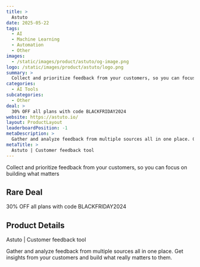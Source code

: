 ```yaml
---
title: >
  Astuto
date: 2025-05-22
tags:
  - AI
  - Machine Learning
  - Automation
  - Other
images:
  - /static/images/product/astuto/og-image.png
logo: /static/images/product/astuto/logo.png
summary: >
  Collect and prioritize feedback from your customers, so you can focus on building what matters
categories:
  - AI Tools
subcategories:
  - Other
deal: >
  30% OFF all plans with code BLACKFRIDAY2024
website: https://astuto.io/
layout: ProductLayout
leaderboardPosition: -1
metaDescription: >
  Gather and analyze feedback from multiple sources all in one place. Get insights from your customers and build what really matters to them.
metaTitle: >
  Astuto | Customer feedback tool
---
```

Collect and prioritize feedback from your customers, so you can focus on building what matters

## Rare Deal

30% OFF all plans with code BLACKFRIDAY2024

## Product Details

Astuto | Customer feedback tool

Gather and analyze feedback from multiple sources all in one place. Get insights from your customers and build what really matters to them.
